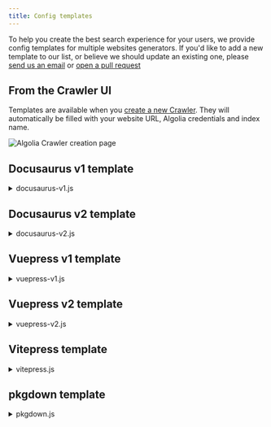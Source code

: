 ```yaml
---
title: Config templates
---
```



To help you create the best search experience for your users, we provide config templates for multiple websites generators. If you'd like to add a new template to our list, or believe we should update an existing one, please [send us an email][1] or [open a pull request][2]

## From the Crawler UI

Templates are available when you [create a new Crawler](https://crawler.algolia.com/admin/crawlers/create). They will automatically be filled with your website URL, Algolia credentials and index name.

<div className="uil-ta-center">
  <img
    src={useBaseUrl('img/assets/new-crawler-creation.png')}
    alt="Algolia Crawler creation page"
  />
</div>

## Docusaurus v1 template

<details><summary>docusaurus-v1.js</summary>
<div>

```js
new Crawler({
  appId: 'YOUR_APP_ID',
  apiKey: 'YOUR_API_KEY',
  rateLimit: 8,
  startUrls: [
    'https://YOUR_WEBSITE_URL/docs/',
    'https://YOUR_WEBSITE_URL/',
    'https://YOUR_WEBSITE_URL/blog/',
  ],
  sitemaps: ['https://YOUR_WEBSITE_URL/sitemap.xml'],
  ignoreCanonicalTo: false,
  discoveryPatterns: ['https://YOUR_WEBSITE_URL/**'],
  actions: [
    {
      indexName: 'YOUR_INDEX_NAME',
      pathsToMatch: ['https://YOUR_WEBSITE_URL/docs/**'],
      recordExtractor: ({ $, helpers }) => {
        // Removing DOM elements we don't want to crawl
        const toRemove = '.hash-link';
        $(toRemove).remove();

        return helpers.docsearch({
          recordProps: {
            lvl0: {
              selectors: '.navBreadcrumb h2 span',
              defaultValue: 'Blog',
            },
            lvl1: '.post h1',
            lvl2: '.post h2',
            lvl3: '.post h3',
            lvl4: '.post h4',
            content: '.post article p, .post article li',
            tags: {
              defaultValue: ['docs'],
            },
          },
          indexHeadings: true,
        });
      },
    },
    {
      indexName: 'YOUR_INDEX_NAME',
      pathsToMatch: ['https://YOUR_WEBSITE_URL/blog/**'],
      recordExtractor: ({ $, helpers }) => {
        // Removing DOM elements we don't want to crawl
        const toRemove = '.hash-link';
        $(toRemove).remove();

        return helpers.docsearch({
          recordProps: {
            lvl0: {
              selectors: '.navBreadcrumb h2 span',
              defaultValue: 'Blog',
            },
            lvl1: '.post h1',
            lvl2: '.post h2',
            lvl3: '.post h3',
            lvl4: '.post h4',
            content: '.post article p, .post article li',
            tags: {
              defaultValue: ['blog'],
            },
          },
          indexHeadings: true,
        });
      },
    },
  ],
  initialIndexSettings: {
    YOUR_INDEX_NAME: {
      attributesForFaceting: ['type', 'lang', 'language', 'version', 'tags'],
      attributesToRetrieve: [
        'hierarchy',
        'content',
        'anchor',
        'url',
        'url_without_anchor',
        'type',
      ],
      attributesToHighlight: ['hierarchy', 'hierarchy_camel', 'content'],
      attributesToSnippet: ['content:10'],
      camelCaseAttributes: ['hierarchy', 'hierarchy_radio', 'content'],
      searchableAttributes: [
        'unordered(hierarchy_radio_camel.lvl0)',
        'unordered(hierarchy_radio.lvl0)',
        'unordered(hierarchy_radio_camel.lvl1)',
        'unordered(hierarchy_radio.lvl1)',
        'unordered(hierarchy_radio_camel.lvl2)',
        'unordered(hierarchy_radio.lvl2)',
        'unordered(hierarchy_radio_camel.lvl3)',
        'unordered(hierarchy_radio.lvl3)',
        'unordered(hierarchy_radio_camel.lvl4)',
        'unordered(hierarchy_radio.lvl4)',
        'unordered(hierarchy_radio_camel.lvl5)',
        'unordered(hierarchy_radio.lvl5)',
        'unordered(hierarchy_radio_camel.lvl6)',
        'unordered(hierarchy_radio.lvl6)',
        'unordered(hierarchy_camel.lvl0)',
        'unordered(hierarchy.lvl0)',
        'unordered(hierarchy_camel.lvl1)',
        'unordered(hierarchy.lvl1)',
        'unordered(hierarchy_camel.lvl2)',
        'unordered(hierarchy.lvl2)',
        'unordered(hierarchy_camel.lvl3)',
        'unordered(hierarchy.lvl3)',
        'unordered(hierarchy_camel.lvl4)',
        'unordered(hierarchy.lvl4)',
        'unordered(hierarchy_camel.lvl5)',
        'unordered(hierarchy.lvl5)',
        'unordered(hierarchy_camel.lvl6)',
        'unordered(hierarchy.lvl6)',
        'content',
      ],
      distinct: true,
      attributeForDistinct: 'url',
      customRanking: [
        'desc(weight.pageRank)',
        'desc(weight.level)',
        'asc(weight.position)',
      ],
      ranking: [
        'words',
        'filters',
        'typo',
        'attribute',
        'proximity',
        'exact',
        'custom',
      ],
      highlightPreTag: '<span class="algolia-docsearch-suggestion--highlight">',
      highlightPostTag: '</span>',
      minWordSizefor1Typo: 3,
      minWordSizefor2Typos: 7,
      allowTyposOnNumericTokens: false,
      minProximity: 1,
      ignorePlurals: true,
      advancedSyntax: true,
      attributeCriteriaComputedByMinProximity: true,
      removeWordsIfNoResults: 'allOptional',
    },
  },
});
```

</div>
</details>

## Docusaurus v2 template

<details><summary>docusaurus-v2.js</summary>
<div>

```js
new Crawler({
  appId: 'YOUR_APP_ID',
  apiKey: 'YOUR_API_KEY',
  rateLimit: 8,
  startUrls: ['https://YOUR_WEBSITE_URL/'],
  sitemaps: ['https://YOUR_WEBSITE_URL/sitemap.xml'],
  ignoreCanonicalTo: true,
  discoveryPatterns: ['https://YOUR_WEBSITE_URL/**'],
  actions: [
    {
      indexName: 'YOUR_INDEX_NAME',
      pathsToMatch: ['https://YOUR_WEBSITE_URL/**'],
      recordExtractor: ({ $, helpers }) => {
        // priority order: deepest active sub list header -> navbar active item -> 'Documentation'
        const lvl0 =
          $(
            '.menu__link.menu__link--sublist.menu__link--active, .navbar__item.navbar__link--active'
          )
            .last()
            .text() || 'Documentation';

        return helpers.docsearch({
          recordProps: {
            lvl0: {
              selectors: '',
              defaultValue: lvl0,
            },
            lvl1: 'header h1',
            lvl2: 'article h2',
            lvl3: 'article h3',
            lvl4: 'article h4',
            lvl5: 'article h5, article td:first-child',
            lvl6: 'article h6',
            content: 'article p, article li, article td:last-child',
          },
          indexHeadings: true,
        });
      },
    },
  ],
  initialIndexSettings: {
    YOUR_INDEX_NAME: {
      attributesForFaceting: [
        'type',
        'lang',
        'language',
        'version',
        'docusaurus_tag',
      ],
      attributesToRetrieve: [
        'hierarchy',
        'content',
        'anchor',
        'url',
        'url_without_anchor',
        'type',
      ],
      attributesToHighlight: ['hierarchy', 'hierarchy_camel', 'content'],
      attributesToSnippet: ['content:10'],
      camelCaseAttributes: ['hierarchy', 'hierarchy_radio', 'content'],
      searchableAttributes: [
        'unordered(hierarchy_radio_camel.lvl0)',
        'unordered(hierarchy_radio.lvl0)',
        'unordered(hierarchy_radio_camel.lvl1)',
        'unordered(hierarchy_radio.lvl1)',
        'unordered(hierarchy_radio_camel.lvl2)',
        'unordered(hierarchy_radio.lvl2)',
        'unordered(hierarchy_radio_camel.lvl3)',
        'unordered(hierarchy_radio.lvl3)',
        'unordered(hierarchy_radio_camel.lvl4)',
        'unordered(hierarchy_radio.lvl4)',
        'unordered(hierarchy_radio_camel.lvl5)',
        'unordered(hierarchy_radio.lvl5)',
        'unordered(hierarchy_radio_camel.lvl6)',
        'unordered(hierarchy_radio.lvl6)',
        'unordered(hierarchy_camel.lvl0)',
        'unordered(hierarchy.lvl0)',
        'unordered(hierarchy_camel.lvl1)',
        'unordered(hierarchy.lvl1)',
        'unordered(hierarchy_camel.lvl2)',
        'unordered(hierarchy.lvl2)',
        'unordered(hierarchy_camel.lvl3)',
        'unordered(hierarchy.lvl3)',
        'unordered(hierarchy_camel.lvl4)',
        'unordered(hierarchy.lvl4)',
        'unordered(hierarchy_camel.lvl5)',
        'unordered(hierarchy.lvl5)',
        'unordered(hierarchy_camel.lvl6)',
        'unordered(hierarchy.lvl6)',
        'content',
      ],
      distinct: true,
      attributeForDistinct: 'url',
      customRanking: [
        'desc(weight.pageRank)',
        'desc(weight.level)',
        'asc(weight.position)',
      ],
      ranking: [
        'words',
        'filters',
        'typo',
        'attribute',
        'proximity',
        'exact',
        'custom',
      ],
      highlightPreTag: '<span class="algolia-docsearch-suggestion--highlight">',
      highlightPostTag: '</span>',
      minWordSizefor1Typo: 3,
      minWordSizefor2Typos: 7,
      allowTyposOnNumericTokens: false,
      minProximity: 1,
      ignorePlurals: true,
      advancedSyntax: true,
      attributeCriteriaComputedByMinProximity: true,
      removeWordsIfNoResults: 'allOptional',
      separatorsToIndex: '_',
    },
  },
});
```

</div>
</details>

## Vuepress v1 template

<details><summary>vuepress-v1.js</summary>
<div>

```js
new Crawler({
  appId: 'YOUR_APP_ID',
  apiKey: 'YOUR_API_KEY',
  rateLimit: 8,
  startUrls: ['https://YOUR_WEBSITE_URL/'],
  sitemaps: ['https://YOUR_WEBSITE_URL/sitemap.xml'],
  ignoreCanonicalTo: false,
  discoveryPatterns: ['https://YOUR_WEBSITE_URL/**'],
  actions: [
    {
      indexName: 'YOUR_INDEX_NAME',
      pathsToMatch: ['https://YOUR_WEBSITE_URL/**'],
      recordExtractor: ({ $, helpers }) => {
        return helpers.docsearch({
          recordProps: {
            lvl0: {
              selectors: 'p.sidebar-heading.open',
              defaultValue: 'Documentation',
            },
            lvl1: '.content__default h1',
            lvl2: '.content__default h2',
            lvl3: '.content__default h3',
            lvl4: '.content__default h4',
            lvl5: '.content__default h5',
            content: '.content__default p, .content__default li',
          },
          indexHeadings: true,
        });
      },
    },
  ],
  initialIndexSettings: {
    YOUR_INDEX_NAME: {
      attributesForFaceting: ['type', 'lang'],
      attributesToRetrieve: ['hierarchy', 'content', 'anchor', 'url'],
      attributesToHighlight: ['hierarchy', 'hierarchy_camel', 'content'],
      attributesToSnippet: ['content:10'],
      camelCaseAttributes: ['hierarchy', 'hierarchy_radio', 'content'],
      searchableAttributes: [
        'unordered(hierarchy_radio_camel.lvl0)',
        'unordered(hierarchy_radio.lvl0)',
        'unordered(hierarchy_radio_camel.lvl1)',
        'unordered(hierarchy_radio.lvl1)',
        'unordered(hierarchy_radio_camel.lvl2)',
        'unordered(hierarchy_radio.lvl2)',
        'unordered(hierarchy_radio_camel.lvl3)',
        'unordered(hierarchy_radio.lvl3)',
        'unordered(hierarchy_radio_camel.lvl4)',
        'unordered(hierarchy_radio.lvl4)',
        'unordered(hierarchy_radio_camel.lvl5)',
        'unordered(hierarchy_radio.lvl5)',
        'unordered(hierarchy_radio_camel.lvl6)',
        'unordered(hierarchy_radio.lvl6)',
        'unordered(hierarchy_camel.lvl0)',
        'unordered(hierarchy.lvl0)',
        'unordered(hierarchy_camel.lvl1)',
        'unordered(hierarchy.lvl1)',
        'unordered(hierarchy_camel.lvl2)',
        'unordered(hierarchy.lvl2)',
        'unordered(hierarchy_camel.lvl3)',
        'unordered(hierarchy.lvl3)',
        'unordered(hierarchy_camel.lvl4)',
        'unordered(hierarchy.lvl4)',
        'unordered(hierarchy_camel.lvl5)',
        'unordered(hierarchy.lvl5)',
        'unordered(hierarchy_camel.lvl6)',
        'unordered(hierarchy.lvl6)',
        'content',
      ],
      distinct: true,
      attributeForDistinct: 'url',
      customRanking: [
        'desc(weight.pageRank)',
        'desc(weight.level)',
        'asc(weight.position)',
      ],
      ranking: [
        'words',
        'filters',
        'typo',
        'attribute',
        'proximity',
        'exact',
        'custom',
      ],
      highlightPreTag: '<span class="algolia-docsearch-suggestion--highlight">',
      highlightPostTag: '</span>',
      minWordSizefor1Typo: 3,
      minWordSizefor2Typos: 7,
      allowTyposOnNumericTokens: false,
      minProximity: 1,
      ignorePlurals: true,
      advancedSyntax: true,
      attributeCriteriaComputedByMinProximity: true,
      removeWordsIfNoResults: 'allOptional',
    },
  },
});
```

</div>
</details>

## Vuepress v2 template

<details><summary>vuepress-v2.js</summary>
<div>

```js
new Crawler({
  appId: 'YOUR_APP_ID',
  apiKey: 'YOUR_API_KEY',
  rateLimit: 8,
  startUrls: ['https://YOUR_WEBSITE_URL/'],
  sitemaps: ['https://YOUR_WEBSITE_URL/sitemap.xml'],
  ignoreCanonicalTo: false,
  discoveryPatterns: ['https://YOUR_WEBSITE_URL/**'],
  actions: [
    {
      indexName: 'YOUR_INDEX_NAME',
      pathsToMatch: ['https://YOUR_WEBSITE_URL/**'],
      recordExtractor: ({ $, helpers }) => {
        return helpers.docsearch({
          recordProps: {
            lvl0: {
              selectors: '.sidebar-heading.active',
              defaultValue: 'Documentation',
            },
            lvl1: '.theme-default-content h1',
            lvl2: '.theme-default-content h2',
            lvl3: '.theme-default-content h3',
            lvl4: '.theme-default-content h4',
            lvl5: '.theme-default-content h5',
            content: '.theme-default-content p, .theme-default-content li',
          },
          indexHeadings: true,
        });
      },
    },
  ],
  initialIndexSettings: {
    YOUR_INDEX_NAME: {
      attributesForFaceting: ['type', 'lang'],
      attributesToRetrieve: ['hierarchy', 'content', 'anchor', 'url'],
      attributesToHighlight: ['hierarchy', 'hierarchy_camel', 'content'],
      attributesToSnippet: ['content:10'],
      camelCaseAttributes: ['hierarchy', 'hierarchy_radio', 'content'],
      searchableAttributes: [
        'unordered(hierarchy_radio_camel.lvl0)',
        'unordered(hierarchy_radio.lvl0)',
        'unordered(hierarchy_radio_camel.lvl1)',
        'unordered(hierarchy_radio.lvl1)',
        'unordered(hierarchy_radio_camel.lvl2)',
        'unordered(hierarchy_radio.lvl2)',
        'unordered(hierarchy_radio_camel.lvl3)',
        'unordered(hierarchy_radio.lvl3)',
        'unordered(hierarchy_radio_camel.lvl4)',
        'unordered(hierarchy_radio.lvl4)',
        'unordered(hierarchy_radio_camel.lvl5)',
        'unordered(hierarchy_radio.lvl5)',
        'unordered(hierarchy_radio_camel.lvl6)',
        'unordered(hierarchy_radio.lvl6)',
        'unordered(hierarchy_camel.lvl0)',
        'unordered(hierarchy.lvl0)',
        'unordered(hierarchy_camel.lvl1)',
        'unordered(hierarchy.lvl1)',
        'unordered(hierarchy_camel.lvl2)',
        'unordered(hierarchy.lvl2)',
        'unordered(hierarchy_camel.lvl3)',
        'unordered(hierarchy.lvl3)',
        'unordered(hierarchy_camel.lvl4)',
        'unordered(hierarchy.lvl4)',
        'unordered(hierarchy_camel.lvl5)',
        'unordered(hierarchy.lvl5)',
        'unordered(hierarchy_camel.lvl6)',
        'unordered(hierarchy.lvl6)',
        'content',
      ],
      distinct: true,
      attributeForDistinct: 'url',
      customRanking: [
        'desc(weight.pageRank)',
        'desc(weight.level)',
        'asc(weight.position)',
      ],
      ranking: [
        'words',
        'filters',
        'typo',
        'attribute',
        'proximity',
        'exact',
        'custom',
      ],
      highlightPreTag: '<span class="algolia-docsearch-suggestion--highlight">',
      highlightPostTag: '</span>',
      minWordSizefor1Typo: 3,
      minWordSizefor2Typos: 7,
      allowTyposOnNumericTokens: false,
      minProximity: 1,
      ignorePlurals: true,
      advancedSyntax: true,
      attributeCriteriaComputedByMinProximity: true,
      removeWordsIfNoResults: 'allOptional',
    },
  },
});
```

</div>
</details>

## Vitepress template

<details><summary>vitepress.js</summary>
<div>

```js
new Crawler({
  appId: 'YOUR_APP_ID',
  apiKey: 'YOUR_API_KEY',
  rateLimit: 8,
  startUrls: ['https://YOUR_WEBSITE_URL/'],
  sitemaps: ['https://YOUR_WEBSITE_URL/sitemap.xml'],
  discoveryPatterns: ['https://YOUR_WEBSITE_URL/**'],
  actions: [
    {
      indexName: 'YOUR_INDEX_NAME',
      pathsToMatch: ['https://YOUR_WEBSITE_URL/**'],
      recordExtractor: ({ $, helpers }) => {
        return helpers.docsearch({
          recordProps: {
            lvl0: {
              selectors: '',
              defaultValue: 'Documentation',
            },
            lvl1: '.content h1',
            lvl2: '.content h2',
            lvl3: '.content h3',
            lvl4: '.content h4',
            lvl5: '.content h5',
            content: '.content p, .content li',
          },
          indexHeadings: true,
        });
      },
    },
  ],
  initialIndexSettings: {
    YOUR_INDEX_NAME: {
      attributesForFaceting: ['type', 'lang'],
      attributesToRetrieve: ['hierarchy', 'content', 'anchor', 'url'],
      attributesToHighlight: ['hierarchy', 'hierarchy_camel', 'content'],
      attributesToSnippet: ['content:10'],
      camelCaseAttributes: ['hierarchy', 'hierarchy_radio', 'content'],
      searchableAttributes: [
        'unordered(hierarchy_radio_camel.lvl0)',
        'unordered(hierarchy_radio.lvl0)',
        'unordered(hierarchy_radio_camel.lvl1)',
        'unordered(hierarchy_radio.lvl1)',
        'unordered(hierarchy_radio_camel.lvl2)',
        'unordered(hierarchy_radio.lvl2)',
        'unordered(hierarchy_radio_camel.lvl3)',
        'unordered(hierarchy_radio.lvl3)',
        'unordered(hierarchy_radio_camel.lvl4)',
        'unordered(hierarchy_radio.lvl4)',
        'unordered(hierarchy_radio_camel.lvl5)',
        'unordered(hierarchy_radio.lvl5)',
        'unordered(hierarchy_radio_camel.lvl6)',
        'unordered(hierarchy_radio.lvl6)',
        'unordered(hierarchy_camel.lvl0)',
        'unordered(hierarchy.lvl0)',
        'unordered(hierarchy_camel.lvl1)',
        'unordered(hierarchy.lvl1)',
        'unordered(hierarchy_camel.lvl2)',
        'unordered(hierarchy.lvl2)',
        'unordered(hierarchy_camel.lvl3)',
        'unordered(hierarchy.lvl3)',
        'unordered(hierarchy_camel.lvl4)',
        'unordered(hierarchy.lvl4)',
        'unordered(hierarchy_camel.lvl5)',
        'unordered(hierarchy.lvl5)',
        'unordered(hierarchy_camel.lvl6)',
        'unordered(hierarchy.lvl6)',
        'content',
      ],
      distinct: true,
      attributeForDistinct: 'url',
      customRanking: [
        'desc(weight.pageRank)',
        'desc(weight.level)',
        'asc(weight.position)',
      ],
      ranking: [
        'words',
        'filters',
        'typo',
        'attribute',
        'proximity',
        'exact',
        'custom',
      ],
      highlightPreTag: '<span class="algolia-docsearch-suggestion--highlight">',
      highlightPostTag: '</span>',
      minWordSizefor1Typo: 3,
      minWordSizefor2Typos: 7,
      allowTyposOnNumericTokens: false,
      minProximity: 1,
      ignorePlurals: true,
      advancedSyntax: true,
      attributeCriteriaComputedByMinProximity: true,
      removeWordsIfNoResults: 'allOptional',
    },
  },
});
```

</div>
</details>

## pkgdown template

<details><summary>pkgdown.js</summary>
<div>

```js
new Crawler({
  appId: 'YOUR_APP_ID',
  apiKey: 'YOUR_API_KEY',
  rateLimit: 8,
  startUrls: [
    'https://YOUR_WEBSITE_URL/index.html',
    'https://YOUR_WEBSITE_URL/',
    'https://YOUR_WEBSITE_URL/reference',
    'https://YOUR_WEBSITE_URL/articles',
  ],
  sitemaps: ['https://YOUR_WEBSITE_URL/sitemap.xml'],
  exclusionPatterns: [
    '**/reference/',
    '**/reference/index.html',
    '**/articles/',
    '**/articles/index.html',
  ],
  discoveryPatterns: ['https://YOUR_WEBSITE_URL/**'],
  actions: [
    {
      indexName: 'YOUR_INDEX_NAME',
      pathsToMatch: ['https://YOUR_WEBSITE_URL/index.html**/**'],
      recordExtractor: ({ $, helpers }) => {
        // Removing DOM elements we don't want to crawl
        const toRemove = '.dont-index';
        $(toRemove).remove();

        return helpers.docsearch({
          recordProps: {
            lvl0: {
              selectors: '.contents h1',
              defaultValue: 'YOUR_INDEX_NAME Home page',
            },
            lvl1: '.contents h2',
            lvl2: '.contents h3',
            lvl3: '.ref-arguments td, .ref-description',
            content: '.contents p, .contents li, .contents .pre',
            tags: {
              defaultValue: ['homepage'],
            },
          },
          indexHeadings: { from: 2, to: 6 },
        });
      },
    },
    {
      indexName: 'YOUR_INDEX_NAME',
      pathsToMatch: ['https://YOUR_WEBSITE_URL/reference**/**'],
      recordExtractor: ({ $, helpers }) => {
        // Removing DOM elements we don't want to crawl
        const toRemove = '.dont-index';
        $(toRemove).remove();

        return helpers.docsearch({
          recordProps: {
            lvl0: {
              selectors: '.contents h1',
            },
            lvl1: '.contents .name',
            lvl2: '.ref-arguments th',
            lvl3: '.ref-arguments td, .ref-description',
            content: '.contents p, .contents li',
            tags: {
              defaultValue: ['reference'],
            },
          },
          indexHeadings: { from: 2, to: 6 },
        });
      },
    },
    {
      indexName: 'YOUR_INDEX_NAME',
      pathsToMatch: ['https://YOUR_WEBSITE_URL/articles**/**'],
      recordExtractor: ({ $, helpers }) => {
        // Removing DOM elements we don't want to crawl
        const toRemove = '.dont-index';
        $(toRemove).remove();

        return helpers.docsearch({
          recordProps: {
            lvl0: {
              selectors: '.contents h1',
            },
            lvl1: '.contents .name',
            lvl2: '.contents h2, .contents h3',
            content: '.contents p, .contents li',
            tags: {
              defaultValue: ['articles'],
            },
          },
          indexHeadings: { from: 2, to: 6 },
        });
      },
    },
  ],
  initialIndexSettings: {
    YOUR_INDEX_NAME: {
      attributesForFaceting: ['type', 'lang'],
      attributesToRetrieve: [
        'hierarchy',
        'content',
        'anchor',
        'url',
        'url_without_anchor',
      ],
      attributesToHighlight: ['hierarchy', 'hierarchy_camel', 'content'],
      attributesToSnippet: ['content:10'],
      camelCaseAttributes: ['hierarchy', 'hierarchy_radio', 'content'],
      searchableAttributes: [
        'unordered(hierarchy_radio_camel.lvl0)',
        'unordered(hierarchy_radio.lvl0)',
        'unordered(hierarchy_radio_camel.lvl1)',
        'unordered(hierarchy_radio.lvl1)',
        'unordered(hierarchy_radio_camel.lvl2)',
        'unordered(hierarchy_radio.lvl2)',
        'unordered(hierarchy_radio_camel.lvl3)',
        'unordered(hierarchy_radio.lvl3)',
        'unordered(hierarchy_radio_camel.lvl4)',
        'unordered(hierarchy_radio.lvl4)',
        'unordered(hierarchy_radio_camel.lvl5)',
        'unordered(hierarchy_radio.lvl5)',
        'unordered(hierarchy_radio_camel.lvl6)',
        'unordered(hierarchy_radio.lvl6)',
        'unordered(hierarchy_camel.lvl0)',
        'unordered(hierarchy.lvl0)',
        'unordered(hierarchy_camel.lvl1)',
        'unordered(hierarchy.lvl1)',
        'unordered(hierarchy_camel.lvl2)',
        'unordered(hierarchy.lvl2)',
        'unordered(hierarchy_camel.lvl3)',
        'unordered(hierarchy.lvl3)',
        'unordered(hierarchy_camel.lvl4)',
        'unordered(hierarchy.lvl4)',
        'unordered(hierarchy_camel.lvl5)',
        'unordered(hierarchy.lvl5)',
        'unordered(hierarchy_camel.lvl6)',
        'unordered(hierarchy.lvl6)',
        'content',
      ],
      distinct: true,
      attributeForDistinct: 'url',
      customRanking: [
        'desc(weight.pageRank)',
        'desc(weight.level)',
        'asc(weight.position)',
      ],
      ranking: [
        'words',
        'filters',
        'typo',
        'attribute',
        'proximity',
        'exact',
        'custom',
      ],
      highlightPreTag: '<span class="algolia-docsearch-suggestion--highlight">',
      highlightPostTag: '</span>',
      minWordSizefor1Typo: 3,
      minWordSizefor2Typos: 7,
      allowTyposOnNumericTokens: false,
      minProximity: 1,
      ignorePlurals: true,
      advancedSyntax: true,
      attributeCriteriaComputedByMinProximity: true,
      removeWordsIfNoResults: 'allOptional',
      separatorsToIndex: '_',
    },
  },
});
```

</div>
</details>

[1]: mailto:docsearch@algolia.com
[2]: https://github.com/algolia/docsearch
